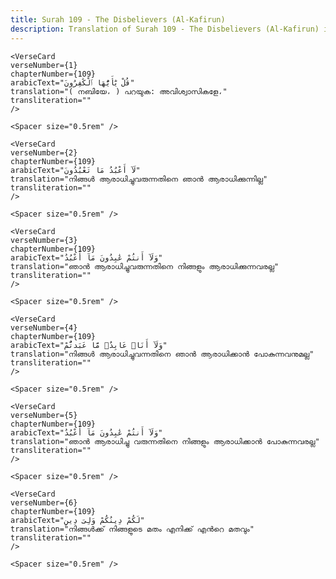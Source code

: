 ```yaml
---
title: Surah 109 - The Disbelievers (Al-Kafirun)  
description: Translation of Surah 109 - The Disbelievers (Al-Kafirun) in Malayalam
---
```







    <VerseCard 
    verseNumber={1}
    chapterNumber={109}
    arabicText="قُلْ يَٰٓأَيُّهَا ٱلْكَٰفِرُونَ"
    translation="( നബിയേ، ) പറയുക: അവിശ്വാസികളേ،"
    transliteration=""
    />

    <Spacer size="0.5rem" />
                
    <VerseCard 
    verseNumber={2}
    chapterNumber={109}
    arabicText="لَآ أَعْبُدُ مَا تَعْبُدُونَ"
    translation="നിങ്ങള്‍ ആരാധിച്ചുവരുന്നതിനെ ഞാന്‍ ആരാധിക്കുന്നില്ല"
    transliteration=""
    />

    <Spacer size="0.5rem" />
                
    <VerseCard 
    verseNumber={3}
    chapterNumber={109}
    arabicText="وَلَآ أَنتُمْ عَٰبِدُونَ مَآ أَعْبُدُ"
    translation="ഞാന്‍ ആരാധിച്ചുവരുന്നതിനെ നിങ്ങളും ആരാധിക്കുന്നവരല്ല"
    transliteration=""
    />

    <Spacer size="0.5rem" />
                
    <VerseCard 
    verseNumber={4}
    chapterNumber={109}
    arabicText="وَلَآ أَنَا۠ عَابِدٌۭ مَّا عَبَدتُّمْ"
    translation="നിങ്ങള്‍ ആരാധിച്ചുവന്നതിനെ ഞാന്‍ ആരാധിക്കാന്‍ പോകുന്നവനുമല്ല"
    transliteration=""
    />

    <Spacer size="0.5rem" />
                
    <VerseCard 
    verseNumber={5}
    chapterNumber={109}
    arabicText="وَلَآ أَنتُمْ عَٰبِدُونَ مَآ أَعْبُدُ"
    translation="ഞാന്‍ ആരാധിച്ചു വരുന്നതിനെ നിങ്ങളും ആരാധിക്കാന്‍ പോകുന്നവരല്ല"
    transliteration=""
    />

    <Spacer size="0.5rem" />
                
    <VerseCard 
    verseNumber={6}
    chapterNumber={109}
    arabicText="لَكُمْ دِينُكُمْ وَلِىَ دِينِ"
    translation="നിങ്ങള്‍ക്ക്‌ നിങ്ങളുടെ മതം എനിക്ക്‌ എന്‍റെ മതവും"
    transliteration=""
    />

    <Spacer size="0.5rem" />
                
